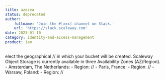 ```yaml
---
title: azezea
status: deprecated
author:
    fullname: 'Join the #[xxx] channel on Slack.'
    url: 'https://slack.scaleway.com'
date: 2023-01-10
category: identity-and-access-management
product: iam
---
```


elect the geographical // in which your bucket will be created. Scaleway Object Storage is currently available in three Availability Zones (AZ/Region).
    - Amsterdam, The Netherlands: 
      - Region: //
    - Paris, France: 
      - Region: //
    - Warsaw, Poland: 
      - Region: //





